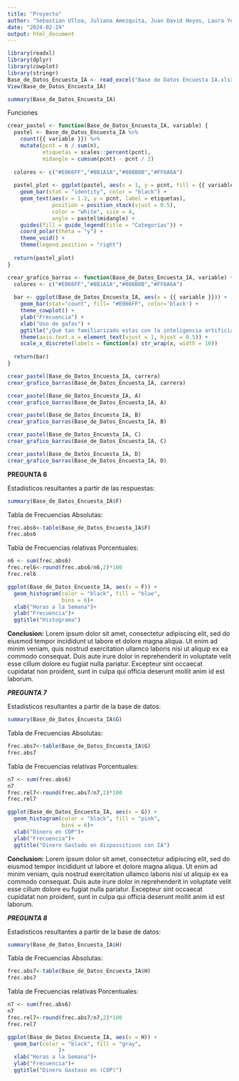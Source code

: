 ```yaml
---
title: "Proyecto"
author: "Sebastian Ulloa, Juliana Amezquita, Juan David Hoyos, Laura Yepes"
date: "2024-02-19"
output: html_document
---
```


```r
library(readxl)
library(dplyr)
library(cowplot)
library(stringr)
Base_de_Datos_Encuesta_IA <- read_excel("Base de Datos Encuesta IA.xlsx")
View(Base_de_Datos_Encuesta_IA)
```

```r
summary(Base_de_Datos_Encuesta_IA)
```

Funciones

```r
crear_pastel <- function(Base_de_Datos_Encuesta_IA, variable) {
  pastel <- Base_de_Datos_Encuesta_IA %>% 
    count({{ variable }}) %>% 
    mutate(pcnt = n / sum(n),
           etiquetas = scales::percent(pcnt),
           midangle = cumsum(pcnt) - pcnt / 2)
  
  colores <- c("#E066FF","#8B1A1A","#008B8B","#FF6A6A")
  
  pastel_plot <- ggplot(pastel, aes(x = 1, y = pcnt, fill = {{ variable }})) +
    geom_bar(stat = "identity", color = "black") +
    geom_text(aes(x = 1.2, y = pcnt, label = etiquetas),
              position = position_stack(vjust = 0.5),
              color = "white", size = 4,
              angle = pastel$midangle) +
    guides(fill = guide_legend(title = "Categorías")) +
    coord_polar(theta = "y") + 
    theme_void() +
    theme(legend.position = "right")
  
  return(pastel_plot)
}

crear_grafico_barras <- function(Base_de_Datos_Encuesta_IA, variable) {
  colores <- c("#E066FF","#8B1A1A","#008B8B","#FF6A6A")
  
  bar <- ggplot(Base_de_Datos_Encuesta_IA, aes(x = {{ variable }})) +
    geom_bar(stat="count", fill= "#E066FF", color='black') +
    theme_cowplot() +
    ylab("Frecuencia") +
    xlab("Uso de gafas") +
    ggtitle("¿Qué tan familiarizado estas con la inteligencia artificial? ") +
    theme(axis.text.x = element_text(vjust = 1, hjust = 0.5)) +
    scale_x_discrete(labels = function(x) str_wrap(x, width = 10))
  
  return(bar)
}

```


```r
crear_pastel(Base_de_Datos_Encuesta_IA, carrera)
crear_grafico_barras(Base_de_Datos_Encuesta_IA, carrera)
```

```r
crear_pastel(Base_de_Datos_Encuesta_IA, A)
crear_grafico_barras(Base_de_Datos_Encuesta_IA, A)
```


```r

crear_pastel(Base_de_Datos_Encuesta_IA, B)
crear_grafico_barras(Base_de_Datos_Encuesta_IA, B)

```

```r
crear_pastel(Base_de_Datos_Encuesta_IA, C)
crear_grafico_barras(Base_de_Datos_Encuesta_IA, C)
```

```r
crear_pastel(Base_de_Datos_Encuesta_IA, D)
crear_grafico_barras(Base_de_Datos_Encuesta_IA, D)
```

**PREGUNTA 6**

Estadisticos resultantes a partir de las respuestas:

```r
summary(Base_de_Datos_Encuesta_IA$F)
```

Tabla de Frecuencias Absolutas:

```r
frec.abs6<-table(Base_de_Datos_Encuesta_IA$F)
frec.abs6
```

Tabla de Frecuencias relativas Porcentuales:

```r
n6 <- sum(frec.abs6)
frec.rel6<-round(frec.abs6/n6,2)*100
frec.rel6
```

```r
ggplot(Base_de_Datos_Encuesta_IA, aes(x = F)) + 
  geom_histogram(color = "black", fill = "blue", 
                 bins = 6)+
  xlab("Horas a la Semana")+
  ylab("Frecuencia")+
  ggtitle("Histograma")
```

**Conclusion:** Lorem ipsum dolor sit amet, consectetur adipiscing elit, sed do eiusmod tempor incididunt ut labore et dolore magna aliqua. Ut enim ad minim veniam, quis nostrud exercitation ullamco laboris nisi ut aliquip ex ea commodo consequat. Duis aute irure dolor in reprehenderit in voluptate velit esse cillum dolore eu fugiat nulla pariatur. Excepteur sint occaecat cupidatat non proident, sunt in culpa qui officia deserunt mollit anim id est laborum.

***PREGUNTA 7***

Estadisticos resultantes a partir de la base de datos:
```r
summary(Base_de_Datos_Encuesta_IA$G)
```

Tabla de Frecuencias Absolutas:

```r
frec.abs7<-table(Base_de_Datos_Encuesta_IA$G)
frec.abs7
```

Tabla de Frecuencias relativas Porcentuales:

```r
n7 <- sum(frec.abs6)
n7
frec.rel7<-round(frec.abs7/n7,2)*100
frec.rel7
```

```r
ggplot(Base_de_Datos_Encuesta_IA, aes(x = G)) + 
  geom_histogram(color = "black", fill = "pink", 
                 bins = 6)+
  xlab("Dinero en COP")+
  ylab("Frecuencia")+
  ggtitle("Dinero Gastado en dispossitivos con IA")
```

**Conclusion:** Lorem ipsum dolor sit amet, consectetur adipiscing elit, sed do eiusmod tempor incididunt ut labore et dolore magna aliqua. Ut enim ad minim veniam, quis nostrud exercitation ullamco laboris nisi ut aliquip ex ea commodo consequat. Duis aute irure dolor in reprehenderit in voluptate velit esse cillum dolore eu fugiat nulla pariatur. Excepteur sint occaecat cupidatat non proident, sunt in culpa qui officia deserunt mollit anim id est laborum.

***PREGUNTA 8***

Estadisticos resultantes a partir de la base de datos:
```r
summary(Base_de_Datos_Encuesta_IA$H)
```

Tabla de Frecuencias Absolutas:

```r
frec.abs7<-table(Base_de_Datos_Encuesta_IA$H)
frec.abs7
```

Tabla de Frecuencias relativas Porcentuales:

```r
n7 <- sum(frec.abs6)
n7
frec.rel7<-round(frec.abs7/n7,2)*100
frec.rel7
```

```r
ggplot(Base_de_Datos_Encuesta_IA, aes(x = H)) + 
  geom_bar(color = "black", fill = "gray", 
                )+
  xlab("Horas a la Semana")+
  ylab("Frecuencia")+
  ggtitle("Dinero Gastaso en (COP)")
```